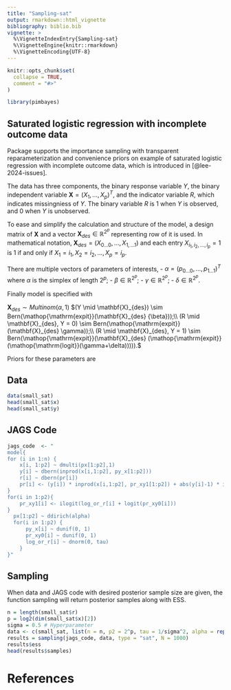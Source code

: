 ```yaml
---
title: "Sampling-sat"
output: rmarkdown::html_vignette
bibliography: biblio.bib  
vignette: >
  %\VignetteIndexEntry{Sampling-sat}
  %\VignetteEngine{knitr::rmarkdown}
  %\VignetteEncoding{UTF-8}
---
```

\newcommand{\xdes}{\mathbf{X}_{des}}
\DeclareMathOperator{\logit}{logit}
\DeclareMathOperator{\expit}{expit}

```r
knitr::opts_chunk$set(
  collapse = TRUE,
  comment = "#>"
)
```

```r
library(pimbayes)
```

## Saturated logistic regression with incomplete outcome data

Package \texttt{istp} supports the importance sampling with transparent reparameterization and convenience priors on example of saturated logistic regression with incomplete outcome data, which is introduced in [@lee-2024-issues].

The data has three components, the binary response variable $Y$, the binary independent variable $\mathbf{X}  = (X_1, \dots, X_p)^T$, and the indicator variable $R$, which indicates missingniess of $Y$. The binary variable $R$ is 1 when $Y$ is observed, and $0$ when $Y$ is unobserved.

To ease and simplify the calculation and structure of the model, a design matrix of $\mathbf{X}$ and a vector $\xdes \in \mathbb{R}^{2^p}$ representing row of it is used.
In mathematical notation, $\xdes  = (X_{0\dots0},\dots,X_{1,\dots1})$ and each entry $X_{i_{1},i_{2},\dots ,i_{p}} = 1$ is 1 if and only if $X_{1} = i_1, X_2 = i_{2}, \dots, X_p = i_p$.


\newcommand{\bbR}{\mathbb{R}}

There are multiple vectors of parameters of interests,
- $\alpha  = (p_{0\dots0}, \dots,p_{1\dots1})^T$ where  $\alpha$ is the simplex of length $2^p$;
- $\beta  \in \mathbb{R}^{2^p};$
- $\gamma \in \mathbb{R}^{2^p};$
- $\delta \in \mathbb{R}^{2^p}.$

Finally model is specified with

$\mathbf{X}_{des}  \sim Multinom(\alpha,1)$
$(Y \mid \mathbf{X}_{des})  \sim Bern(\expit(\mathbf{X}_{des} {\beta}));\\
(R \mid \mathbf{X}_{des}, Y = 0)
 \sim Bern(\expit(\mathbf{X}_{des} \gamma));\\
(R \mid \mathbf{X}_{des}, Y = 1)
 \sim Bern(\expit(\mathbf{X}_{des} (\expit(\logit(\gamma+\delta))))).$
 
Priors for these parameters are
\begin{equation}
\begin{aligned}
        \alpha & \sim Dir(\mathbf{1}_{2^p}), &  \\
        \beta_{i} & \sim Unif(0,1) & (i = 0, \dots ,2^p-1), \\
        \gamma_{i} & \sim Unif(0,1) & (i = 0, \dots ,2^p-1), \\
    \delta_{i} & \sim Normal(0, \sigma^2) &  (i = 0, \dots ,2^p-1). 
\end{aligned}
\end{equation}


## Data


```r
data(small_sat)
head(small_sat$x)
head(small_sat$y)
```

## JAGS Code

```r
jags_code  <- "
model{
for (i in 1:n) {
    x[i, 1:p2] ~ dmulti(px[1:p2],1)
    y[i] ~ dbern(inprod(x[i,1:p2], py_x[1:p2]))
    r[i] ~ dbern(pr[i])
    pr[i] <- (y[i]) * inprod(x[i,1:p2], pr_xy1[1:p2]) + abs(y[i]-1) * inprod(x[i,1:p2], pr_xy0[1:p2])
}
for(i in 1:p2){
    pr_xy1[i] <- ilogit(log_or_r[i] + logit(pr_xy0[i]))
}
  px[1:p2] ~ ddirich(alpha)
  for(i in 1:p2) {
      py_x[i] ~ dunif(0, 1)
      pr_xy0[i] ~ dunif(0, 1)
      log_or_r[i] ~ dnorm(0, tau)
    }
}"
```


## Sampling

When data and JAGS code with desired posterior sample size are given, the function sampling will return posterior samples along with ESS.

```r
n = length(small_sat$r)
p = log2(dim(small_sat$x)[2])
sigma = 0.5 # Hyperparameter
data <- c(small_sat, list(n = n, p2 = 2^p, tau = 1/sigma^2, alpha = rep(1,2^p)))
results = sampling(jags_code, data, type = "sat", N = 1000)
results$ess
head(results$samples)
```



# References

